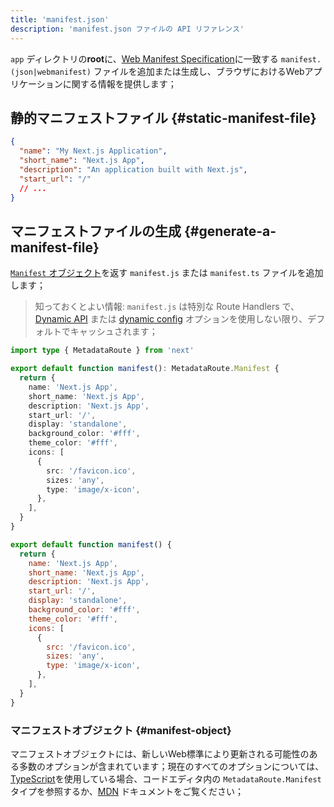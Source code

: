 ```yaml
---
title: 'manifest.json'
description: 'manifest.json ファイルの API リファレンス'
---
```


`app` ディレクトリの**root**に、[Web Manifest Specification](https://developer.mozilla.org/docs/Web/Manifest)に一致する `manifest.(json|webmanifest)` ファイルを追加または生成し、ブラウザにおけるWebアプリケーションに関する情報を提供します；

## 静的マニフェストファイル {#static-manifest-file}

```json title="app/manifest.json | app/manifest.webmanifest"
{
  "name": "My Next.js Application",
  "short_name": "Next.js App",
  "description": "An application built with Next.js",
  "start_url": "/"
  // ...
}
```

## マニフェストファイルの生成 {#generate-a-manifest-file}

[`Manifest` オブジェクト](#manifest-object)を返す `manifest.js` または `manifest.ts` ファイルを追加します；

> 知っておくとよい情報: `manifest.js` は特別な Route Handlers で、[Dynamic API](/docs/app/building-your-application/caching#dynamic-apis) または [dynamic config](/docs/app/building-your-application/caching#segment-config-options) オプションを使用しない限り、デフォルトでキャッシュされます；

<Tabs>
<TabItem value="ts" label="TypeScript">

```ts title="app/manifest.ts" switcher
import type { MetadataRoute } from 'next'

export default function manifest(): MetadataRoute.Manifest {
  return {
    name: 'Next.js App',
    short_name: 'Next.js App',
    description: 'Next.js App',
    start_url: '/',
    display: 'standalone',
    background_color: '#fff',
    theme_color: '#fff',
    icons: [
      {
        src: '/favicon.ico',
        sizes: 'any',
        type: 'image/x-icon',
      },
    ],
  }
}
```
</TabItem>
<TabItem value="js" label="JavaScript">

```js title="app/manifest.js" switcher
export default function manifest() {
  return {
    name: 'Next.js App',
    short_name: 'Next.js App',
    description: 'Next.js App',
    start_url: '/',
    display: 'standalone',
    background_color: '#fff',
    theme_color: '#fff',
    icons: [
      {
        src: '/favicon.ico',
        sizes: 'any',
        type: 'image/x-icon',
      },
    ],
  }
}
```
</TabItem>
</Tabs>

### マニフェストオブジェクト {#manifest-object}

マニフェストオブジェクトには、新しいWeb標準により更新される可能性のある多数のオプションが含まれています；現在のすべてのオプションについては、[TypeScript](https://nextjs.org/docs/app/building-your-application/configuring/typescript#typescript-plugin)を使用している場合、コードエディタ内の `MetadataRoute.Manifest` タイプを参照するか、[MDN](https://developer.mozilla.org/docs/Web/Manifest) ドキュメントをご覧ください；